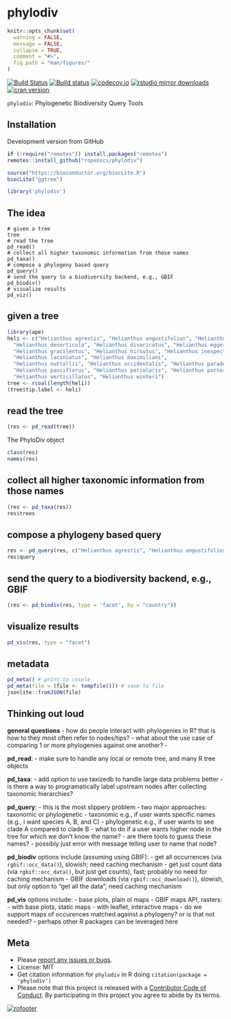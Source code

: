phylodiv
========

```r
knitr::opts_chunk$set(
  warning = FALSE,
  message = FALSE,
  collapse = TRUE,
  comment = "#>",
  fig.path = "man/figures/"
)
```


[![Build Status](https://travis-ci.com/ropensci/phylodiv.svg?branch=master)](https://travis-ci.com/ropensci/phylodiv)
[![Build status](https://ci.appveyor.com/api/projects/status/6mgc02mkd8j4sq3g/branch/master)](https://ci.appveyor.com/project/sckott/phylodiv-175/branch/master)
[![codecov.io](https://codecov.io/github/ropensci/phylodiv/coverage.svg?branch=master)](https://codecov.io/github/ropensci/phylodiv?branch=master)
[![rstudio mirror downloads](https://cranlogs.r-pkg.org/badges/phylodiv)](https://github.com/metacran/cranlogs.app)
[![cran version](https://www.r-pkg.org/badges/version/phylodiv)](https://cran.r-project.org/package=phylodiv)


`phylodiv`: Phylogenetic Biodiversity Query Tools


## Installation

Development version from GitHub

```r
if (!require("remotes")) install.packages("remotes")
remotes::install_github("ropensci/phylodiv")
```

```r
source("https://bioconductor.org/biocLite.R")
biocLite("ggtree")
```

```r
library('phylodiv')
```

## The idea

```
# given a tree
tree
# read the tree
pd_read()
# collect all higher taxonomic information from those names
pd_taxa()
# compose a phylogeny based query
pd_query()
# send the query to a biodiversity backend, e.g., GBIF
pd_biodiv()
# visualize results
pd_viz()
```

## given a tree

```r
library(ape)
heli <- c("Helianthus agrestis", "Helianthus angustifolius", "Helianthus annuus", 
  "Helianthus deserticola", "Helianthus divaricatus", "Helianthus eggertii", 
  "Helianthus gracilentus", "Helianthus hirsutus", "Helianthus inexpectatus", 
  "Helianthus laciniatus", "Helianthus maximiliani",
  "Helianthus nuttallii", "Helianthus occidentalis", "Helianthus paradoxus", 
  "Helianthus pauciflorus", "Helianthus petiolaris", "Helianthus porteri", 
  "Helianthus verticillatus", "Helianthus winteri")
tree <- rcoal(length(heli))
(tree$tip.label <- heli)
```

## read the tree

```r
(res <- pd_read(tree))
```

The PhyloDiv object

```r
class(res)
names(res)
```

## collect all higher taxonomic information from those names

```r
(res <- pd_taxa(res))
res$trees
```

## compose a phylogeny based query

```r
res <- pd_query(res, c("Helianthus agrestis", "Helianthus angustifolius", "Helianthus petiolaris"))
res$query
```

## send the query to a biodiversity backend, e.g., GBIF

```r
(res <- pd_biodiv(res, type = 'facet', by = "country"))
```

## visualize results

```r
pd_vis(res, type = "facet")
```

## metadata

```r
pd_meta() # print to cosole
pd_meta(file = (file <- tempfile())) # save to file
jsonlite::fromJSON(file)
```

## Thinking out loud

**general questions**
- how do people interact with phylogenies in R? that is how to they most often refer to nodes/tips?
- what about the use case of comparing 1 or more phylogenies against one another?
- 

**pd_read**:
- make sure to handle any local or remote tree, and many R tree objects

**pd_taxa**:
- add option to use taxizedb to handle large data problems better
- is there a way to programatically label upstream nodes after collecting taxonomic hierarchies?

**pd_query**:
- this is the most slippery problem
- two major approaches: taxonomic or phylogenetic 
    - taxonomic e.g., if user wants specific names (e.g., i want species A, B, and C)
    - phylogenetic e.g., if user wants to see clade A compared to clade B
- what to do if a user wants higher node in the tree for which we don't know the name?
    - are there tools to guess these names?
    - possibly just error with message telling user to name that node?

**pd_biodiv** options include (assuming using GBIF):
- get all occurrences (via `rgbif::occ_data()`), slowish; need caching mechanism
- get just count data (via `rgbif::occ_data()`, but just get counts), fast; probably no need for caching mechanism
- GBIF downloads (via `rgbif::occ_download()`), slowish, but only option to "get all the data"; need caching mechanism

**pd_vis** options include:
- base plots, plain ol maps
- GBIF maps API, rasters:
    - with base plots, static maps
    - with leaflet, interactive maps
- do we support maps of occurences matched against a phylogeny? or is that not needed?
- perhaps other R packages can be leveraged here

## Meta

* Please [report any issues or bugs](https://github.com/ropensci/phylodiv/issues).
* License: MIT
* Get citation information for `phylodiv` in R doing `citation(package = 'phylodiv')`
* Please note that this project is released with a [Contributor Code of Conduct][coc].
By participating in this project you agree to abide by its terms.

[![rofooter](https://ropensci.org/public_images/github_footer.png)](https://ropensci.org)

[coc]: https://github.com/ropensci/phylodiv/blob/master/CODE_OF_CONDUCT.md
